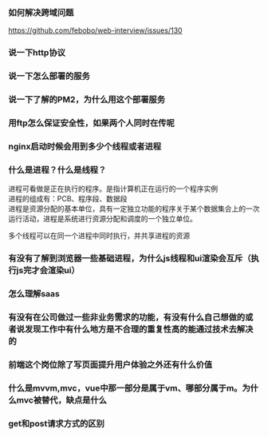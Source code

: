 ### 如何解决跨域问题

https://github.com/febobo/web-interview/issues/130

### 说一下http协议

### 说一下怎么部署的服务

### 说一下了解的PM2，为什么用这个部署服务

### 用ftp怎么保证安全性，如果两个人同时在传呢

### nginx启动时候会用到多少个线程或者进程

### 什么是进程？什么是线程？
进程可看做是正在执行的程序。是指计算机正在运行的一个程序实例  
进程的组成有：PCB、程序段、数据段  
进程是资源分配的基本单位，具有一定独立功能的程序关于某个数据集合上的一次运行活动，进程是系统进行资源分配和调度的一个独立单位。

多个线程可以在同一个进程中同时执行，并共享进程的资源


### 有没有了解到浏览器一些基础进程，为什么js线程和ui渲染会互斥（执行js完才会渲染ui）

### 怎么理解saas

### 有没有在公司做过一些非业务需求的功能，有没有什么自己想做的或者说发现工作中有什么地方是不合理的重复性高的能通过技术去解决的

### 前端这个岗位除了写页面提升用户体验之外还有什么价值

### 什么是mvvm,mvc，vue中那一部分是属于vm、哪部分属于m。为什么mvc被替代，缺点是什么

### get和post请求方式的区别